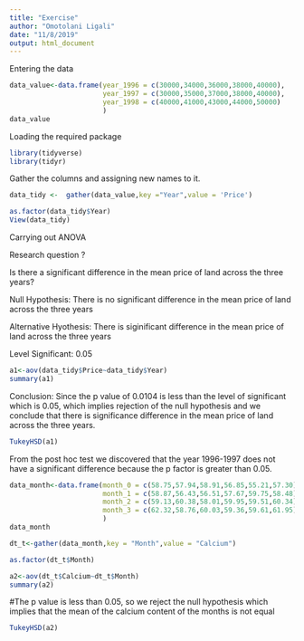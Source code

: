 ---
title: "Exercise"
author: "Omotolani Ligali"
date: "11/8/2019"
output: html_document
---

Entering the data
```{r}
data_value<-data.frame(year_1996 = c(30000,34000,36000,38000,40000),
                       year_1997 = c(30000,35000,37000,38000,40000),
                       year_1998 = c(40000,41000,43000,44000,50000)
                       )
data_value
```
Loading the required package
```{r}
library(tidyverse)
library(tidyr)
```
Gather the columns and assigning new names to it.
```{r}
data_tidy <-  gather(data_value,key ="Year",value = 'Price')
```
```{r}
as.factor(data_tidy$Year)
View(data_tidy)
```
Carrying out ANOVA

Research question ?

Is there a significant difference in the mean price of land across the three years?

Null Hypothesis: There is no significant difference in the mean price of land across the three years

Alternative Hyothesis: There is siginificant difference in the mean price of land across the three years 

Level Significant: 0.05
```{r}
a1<-aov(data_tidy$Price~data_tidy$Year)
summary(a1)
```
Conclusion:
Since the p value of 0.0104 is less than the level of significant which is 0.05, which implies rejection of the null hypothesis and we conclude that there is significance difference in the mean price of land across the three years.

```{r}
TukeyHSD(a1)
```
From the post hoc test we discovered that the year 1996-1997 does not have a significant difference because the p factor is greater than 0.05.

```{r}
data_month<-data.frame(month_0 = c(58.75,57.94,58.91,56.85,55.21,57.30),
                       month_1 = c(58.87,56.43,56.51,57.67,59.75,58.48),
                       month_2 = c(59.13,60.38,58.01,59.95,59.51,60.34),
                       month_3 = c(62.32,58.76,60.03,59.36,59.61,61.95)
                       )
data_month
```

```{r}
dt_t<-gather(data_month,key = "Month",value = "Calcium")
```
```{r}
as.factor(dt_t$Month)
```

```{r}
a2<-aov(dt_t$Calcium~dt_t$Month)
summary(a2)
```
#The p value is less than 0.05, so we reject the null hypothesis which implies that the mean of the calcium content of the months is not equal
```{r}
TukeyHSD(a2)
```